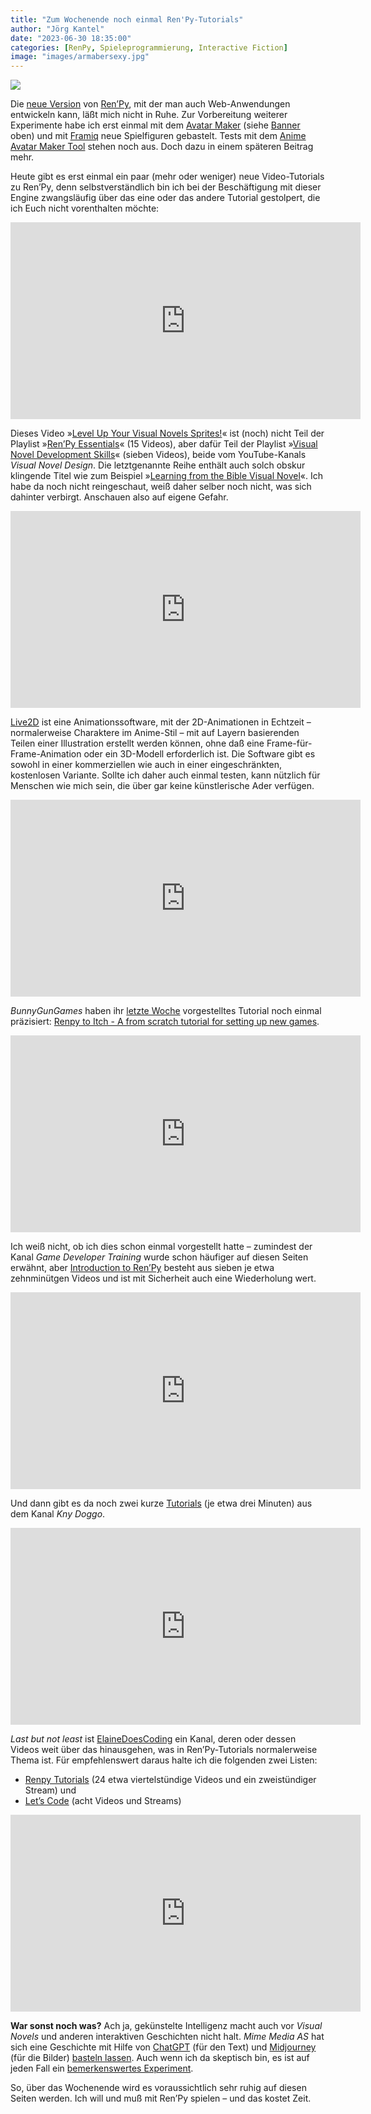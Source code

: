 ```yaml
---
title: "Zum Wochenende noch einmal Ren'Py-Tutorials"
author: "Jörg Kantel"
date: "2023-06-30 18:35:00"
categories: [RenPy, Spieleprogrammierung, Interactive Fiction]
image: "images/armabersexy.jpg"
---
```


[![](images/armabersexy-b.jpg)](https://www.flickr.com/photos/schockwellenreiter/53012800979/)

Die [neue Version](https://kantel.github.io/posts/2023060803_renpy_8_1/) von [Ren'Py](http://cognitiones.kantel-chaos-team.de/multimedia/spieleprogrammierung/renpy.html), mit der man auch Web-Anwendungen entwickeln kann, läßt mich nicht in Ruhe. Zur Vorbereitung weiterer Experimente habe ich erst einmal mit dem [Avatar Maker](https://avatarmaker.com/) (siehe [Banner](https://www.flickr.com/photos/schockwellenreiter/53012800979/) oben) und mit [Framiq](https://framiq.com/) neue Spielfiguren gebastelt. Tests mit dem [Anime Avatar Maker Tool](http://cognitiones.kantel-chaos-team.de/multimedia/spieleprogrammierung/avatare/animeavatar.html) stehen noch aus. Doch dazu in einem späteren Beitrag mehr.

Heute gibt es erst einmal ein paar (mehr oder weniger) neue Video-Tutorials zu Ren'Py, denn selbstverständlich bin ich bei der Beschäftigung mit dieser Engine zwangsläufig über das eine oder das andere Tutorial gestolpert, die ich Euch nicht vorenthalten möchte:

<iframe width="560" height="315" src="https://www.youtube.com/embed/dG2735WWytI" title="YouTube video player" frameborder="0" allow="accelerometer; autoplay; clipboard-write; encrypted-media; gyroscope; picture-in-picture; web-share" allowfullscreen></iframe>

Dieses Video »[Level Up Your Visual Novels Sprites!](https://www.youtube.com/watch?v=dG2735WWytI)« ist (noch) nicht Teil der Playlist »[Ren'Py Essentials](https://www.youtube.com/playlist?list=PLMdFGlfdL57MSSForRZZBJtS-N9thXSA6)« (15 Videos), aber dafür Teil der Playlist »[Visual Novel Development Skills](https://www.youtube.com/playlist?list=PLMdFGlfdL57NjT5XEda42Zu4hkiGA1cy3)« (sieben Videos), beide vom YouTube-Kanals *Visual Novel Design*. Die letztgenannte Reihe enthält auch solch obskur klingende Titel wie zum Beispiel »[Learning from the Bible Visual Novel](https://www.youtube.com/watch?v=fg2m1KAZoww)«. Ich habe da noch nicht reingeschaut, weiß daher selber noch nicht, was sich dahinter verbirgt. Anschauen also auf eigene Gefahr.

<iframe width="560" height="315" src="https://www.youtube.com/embed/nbAgxfdukaY" title="YouTube video player" frameborder="0" allow="accelerometer; autoplay; clipboard-write; encrypted-media; gyroscope; picture-in-picture; web-share" allowfullscreen></iframe>

[Live2D](https://en.wikipedia.org/wiki/Live2D) ist eine Animationssoftware, mit der 2D-Animationen in Echtzeit – normalerweise Charaktere im Anime-Stil – mit auf Layern basierenden Teilen einer Illustration erstellt werden können, ohne daß eine Frame-für-Frame-Animation oder ein 3D-Modell erforderlich ist. Die Software gibt es sowohl in einer kommerziellen wie auch in einer eingeschränkten, kostenlosen Variante. Sollte ich daher auch einmal testen, kann nützlich für Menschen wie mich sein, die über gar keine künstlerische Ader verfügen.

<iframe width="560" height="315" src="https://www.youtube.com/embed/BycnOyOdSxw" title="YouTube video player" frameborder="0" allow="accelerometer; autoplay; clipboard-write; encrypted-media; gyroscope; picture-in-picture; web-share" allowfullscreen></iframe>

*BunnyGunGames* haben ihr [letzte Woche](https://kantel.github.io/posts/2023062301_gemischtwarenladen/) vorgestelltes Tutorial noch einmal präzisiert: [Renpy to Itch - A from scratch tutorial for setting up new games](https://www.youtube.com/watch?v=BycnOyOdSxw).

<iframe width="560" height="315" src="https://www.youtube.com/embed/2PJ4IdQ-MXs" title="YouTube video player" frameborder="0" allow="accelerometer; autoplay; clipboard-write; encrypted-media; gyroscope; picture-in-picture; web-share" allowfullscreen></iframe>

Ich weiß nicht, ob ich dies schon einmal vorgestellt hatte -- zumindest der Kanal *Game Developer Training* wurde schon häufiger auf diesen Seiten erwähnt, aber [Introduction to Ren'Py](https://www.youtube.com/playlist?list=PLKdE0Vv4UA59k-uYBVLqhJGs2iSUPLb59) besteht aus sieben je etwa zehnminütgen Videos und ist mit Sicherheit auch eine Wiederholung wert.

<iframe width="560" height="315" src="https://www.youtube.com/embed/h9QaFdN8iLU" title="YouTube video player" frameborder="0" allow="accelerometer; autoplay; clipboard-write; encrypted-media; gyroscope; picture-in-picture; web-share" allowfullscreen></iframe>

Und dann gibt es da noch zwei kurze [Tutorials](https://www.youtube.com/playlist?list=PLE2XCObhrKNCB_EcP0_rH5K7T5ze_7vBC) (je etwa drei Minuten) aus dem Kanal *Kny Doggo*.

<iframe width="560" height="315" src="https://www.youtube.com/embed/dSOTWE2mNFs" title="YouTube video player" frameborder="0" allow="accelerometer; autoplay; clipboard-write; encrypted-media; gyroscope; picture-in-picture; web-share" allowfullscreen></iframe>

*Last but not least* ist [ElaineDoesCoding](https://www.youtube.com/@ElaineDoesCoding) ein Kanal, deren oder dessen Videos weit über das hinausgehen, was in Ren'Py-Tutorials normalerweise Thema ist. Für empfehlenswert daraus halte ich die folgenden zwei Listen:

- [Renpy Tutorials](https://www.youtube.com/playlist?list=PLJgbnTkC4bkCj2_8ZUg1o4CafLcRH0rAX) (24 etwa viertelstündige Videos und ein zweistündiger Stream) und
- [Let's Code](https://www.youtube.com/playlist?list=PLJgbnTkC4bkB_HcWWOJQJ0g9WsgXs2hct) (acht Videos und Streams)

<iframe width="560" height="315" src="https://www.youtube.com/embed/_dy4oWswRXo" title="YouTube video player" frameborder="0" allow="accelerometer; autoplay; clipboard-write; encrypted-media; gyroscope; picture-in-picture; web-share" allowfullscreen></iframe>

**War sonst noch was?** Ach ja, gekünstelte Intelligenz macht auch vor *Visual Novels* und anderen interaktiven Geschichten nicht halt. *Mime Media AS* hat sich eine Geschichte mit Hilfe von [ChatGPT](https://de.wikipedia.org/wiki/ChatGPT) (für den Text) und [Midjourney](http://cognitiones.kantel-chaos-team.de/technikgeschichte/rechnerundnetze/midjourney.html) (für die Bilder) [basteln lassen](https://www.youtube.com/watch?v=_dy4oWswRXo). Auch wenn ich da skeptisch bin, es ist auf jeden Fall ein [bemerkenswertes Experiment](https://www.youtube.com/watch?v=zHEvBfbx0u4).

So, über das Wochenende wird es voraussichtlich sehr ruhig auf diesen Seiten werden. Ich will und muß mit Ren'Py spielen -- und das kostet Zeit.